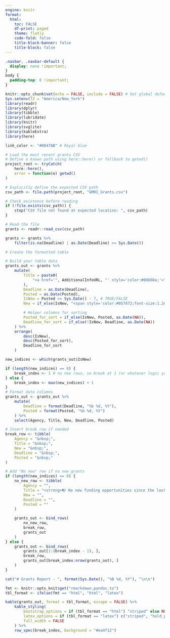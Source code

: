 ```yaml
---
engine: knitr
format:
  html:
    toc: FALSE
    df-print: paged
    theme: flatly
    code-fold: false
    title-block-banner: false
    title-block: false
---
```


```css
.navbar, .navbar-default {
  display: none !important;
}
body {
  padding-top: 0 !important;
}
```

```r
knitr::opts_chunk$set(echo = FALSE, include = FALSE) # Set global defaults
Sys.setenv(TZ = "America/New_York")
library(readr)
library(dplyr)
library(tibble)
library(lubridate)
library(knitr)
library(svglite)
library(kableExtra)
library(here)

link_color <- "#0047AB" # Royal blue
```

```r
# Load the most recent grants CSV
# Define a known path using here::here() or fallback to getwd()
project_root <- tryCatch(
    here::here(),
    error = function(e) getwd()
)

# Explicitly define the expected CSV path
csv_path <- file.path(project_root, "GMRI_Grants.csv")

# Check existence before reading
if (!file.exists(csv_path)) {
    stop("CSV file not found at expected location: ", csv_path)
}

# Read the file
grants <- readr::read_csv(csv_path)

grants <- grants %>%
    filter(is.na(Deadline) | as.Date(Deadline) >= Sys.Date())

# Create the formatted table

# Build your table data
grants_out <- grants %>%
    mutate(
        Title = paste0(
            "<a href='", AdditionalInfoURL, "' style='color:#00608a;'>", Title, "</a>"
        ),
        Deadline = as.Date(Deadline),
        Posted = as.Date(Posted),
        IsNew = Posted >= Sys.Date() - 7, # TRUE/FALSE
        New = if_else(IsNew, "<span style='color:#057872;font-size:1.2em;'>&#x25CF;</span>", ""),

        # Helper columns for sorting
        Posted_for_sort = if_else(IsNew, Posted, as.Date(NA)),
        Deadline_for_sort = if_else(!IsNew, Deadline, as.Date(NA))
    ) %>%
    arrange(
        desc(IsNew),
        desc(Posted_for_sort),
        Deadline_for_sort
    )

new_indices <- which(grants_out$IsNew)

if (length(new_indices) == 0) {
    break_index <- 1 # no new rows, so break at 1 (or whatever logic you want)
} else {
    break_index <- max(new_indices) + 1
}
# Format date columns
grants_out <- grants_out %>%
    mutate(
        Deadline = format(Deadline, "%b %d, %Y"),
        Posted = format(Posted, "%b %d, %Y")
    ) %>%
    select(Agency, Title, New, Deadline, Posted)

# Insert break row if needed
break_row <- tibble(
    Agency = "&nbsp;",
    Title = "&nbsp;",
    New = "&nbsp;",
    Deadline = "&nbsp;",
    Posted = "&nbsp;"
)

# Add "No new" row if no new grants
if (length(new_indices) == 0) {
    no_new_row <- tibble(
        Agency = "",
        Title = "<strong>📭 No new funding opportunities since the last update.</strong>",
        New = "",
        Deadline = "",
        Posted = ""
    )

    grants_out <- bind_rows(
        no_new_row,
        break_row,
        grants_out
    )
} else {
    grants_out <- bind_rows(
        grants_out[1:(break_index - 1), ],
        break_row,
        grants_out[break_index:nrow(grants_out), ]
    )
}
```

```r
cat("# Grants Report - ", format(Sys.Date(), "%B %d, %Y"), "\n\n")
```

```r
fmt <- knitr::opts_knit$get("rmarkdown.pandoc.to")
tbl_format <- ifelse(fmt == "html", "html", "latex")

kable(grants_out, format = tbl_format, escape = FALSE) %>%
    kable_styling(
        bootstrap_options = if (tbl_format == "html") "striped" else NULL,
        latex_options = if (tbl_format == "latex") c("striped", "hold_position") else NULL,
        full_width = FALSE
    ) %>%
    row_spec(break_index, background = "#ea4f12")
```